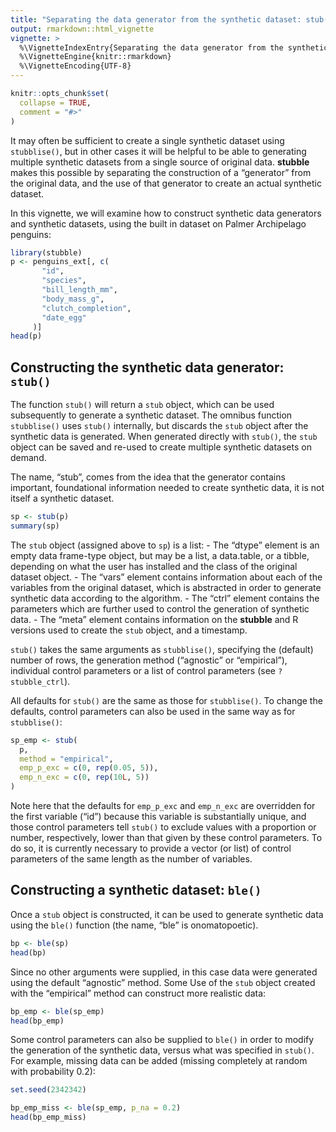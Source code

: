 ```yaml
---
title: "Separating the data generator from the synthetic dataset: stub() and ble()"
output: rmarkdown::html_vignette
vignette: >
  %\VignetteIndexEntry{Separating the data generator from the synthetic dataset: stub() and ble()}
  %\VignetteEngine{knitr::rmarkdown}
  %\VignetteEncoding{UTF-8}
---
```


```r
knitr::opts_chunk$set(
  collapse = TRUE,
  comment = "#>"
)
```

It may often be sufficient to create a single synthetic dataset using `stubblise()`, but in other cases it will be helpful to be able to generating multiple synthetic datasets from a single source of original data. **stubble** makes this possible by separating the construction of a "generator" from the original data, and the use of that generator to create an actual synthetic dataset.

In this vignette, we will examine how to construct synthetic data generators and synthetic datasets, using the built in dataset on Palmer Archipelago penguins:

```r
library(stubble)
p <- penguins_ext[, c(
       "id", 
       "species", 
       "bill_length_mm", 
       "body_mass_g", 
       "clutch_completion", 
       "date_egg"
     )]
head(p)
```

## Constructing the synthetic data generator: `stub()`

The function `stub()` will return a `stub` object, which can be used subsequently to generate a synthetic dataset. The omnibus function `stubblise()` uses `stub()` internally, but discards the `stub` object after the synthetic data is generated. When generated directly with `stub()`, the `stub` object can be saved and re-used to create multiple synthetic datasets on demand.

The name, "stub", comes from the idea that the generator contains important, foundational information needed to create synthetic data, it is not itself a synthetic dataset.

```r
sp <- stub(p)
summary(sp)
```

The `stub` object (assigned above to `sp`) is a list: 
- The "dtype" element is an empty data frame-type object, but may be a list, a data.table, or a tibble, depending on what the user has installed and the class of the original dataset object.
- The "vars" element contains information about each of the variables from the original dataset, which is abstracted in order to generate synthetic data according to the algorithm.
- The "ctrl" element contains the parameters which are further used to control the generation of synthetic data.
- The "meta" element contains information on the **stubble** and R versions used to create the `stub` object, and a timestamp.

`stub()` takes the same arguments as `stubblise()`, specifying the (default) number of rows, the generation method ("agnostic" or "empirical"), individual control parameters or a list of control parameters (see `?stubble_ctrl`).

All defaults for `stub()` are the same as those for `stubblise()`. To change the defaults, control parameters can also be used in the same way as for `stubblise()`:

```r
sp_emp <- stub(
  p, 
  method = "empirical", 
  emp_p_exc = c(0, rep(0.05, 5)), 
  emp_n_exc = c(0, rep(10L, 5))
)
```

Note here that the defaults for `emp_p_exc` and `emp_n_exc` are overridden for the first variable ("id") because this variable is substantially unique, and those control parameters tell `stub()` to exclude values with a proportion or number, respectively, lower than that given by these control parameters. To do so, it is currently necessary to provide a vector (or list) of control parameters of the same length as the number of variables.

## Constructing a synthetic dataset: `ble()`

Once a `stub` object is constructed, it can be used to generate synthetic data using the `ble()` function (the name, "ble" is onomatopoetic).

```r
bp <- ble(sp)
head(bp)
```

Since no other arguments were supplied, in this case data were generated using the default "agnostic" method. Some Use of the `stub` object created with the "empirical" method can construct more realistic data:

```r
bp_emp <- ble(sp_emp)
head(bp_emp)
```

Some control parameters can also be supplied to `ble()` in order to modify the generation of the synthetic data, versus what was specified in `stub()`. For example, missing data can be added (missing completely at random with probability 0.2):
```r
set.seed(2342342)
```

```r
bp_emp_miss <- ble(sp_emp, p_na = 0.2)
head(bp_emp_miss)
```

